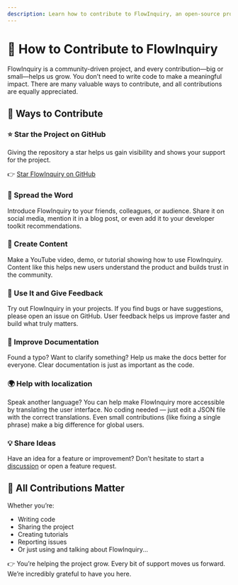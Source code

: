 ```yaml
---
description: Learn how to contribute to FlowInquiry, an open-source project. Follow the guidelines for setting up the environment, submitting pull requests, and collaborating with the community.
---
```


# 🤝 How to Contribute to FlowInquiry

FlowInquiry is a community-driven project, and every contribution—big or small—helps us grow. You don’t need to write code to make a meaningful impact. There are many valuable ways to contribute, and all contributions are equally appreciated.

## 🌟 Ways to Contribute

### ⭐ Star the Project on GitHub

Giving the repository a star helps us gain visibility and shows your support for the project.

👉 [Star FlowInquiry on GitHub](https://github.com/flowinquiry/flowinquiry)

### 📢 Spread the Word

Introduce FlowInquiry to your friends, colleagues, or audience. Share it on social media, mention it in a blog post, or even add it to your developer toolkit recommendations.

### 🎥 Create Content

Make a YouTube video, demo, or tutorial showing how to use FlowInquiry. Content like this helps new users understand the product and builds trust in the community.

### 🧪 Use It and Give Feedback

Try out FlowInquiry in your projects. If you find bugs or have suggestions, please open an issue on GitHub. User feedback helps us improve faster and build what truly matters.

### 📝 Improve Documentation

Found a typo? Want to clarify something? Help us make the docs better for everyone. Clear documentation is just as important as the code.

### 🌍 Help with localization

Speak another language? You can help make FlowInquiry more accessible by translating the user interface. No coding needed — just edit a JSON file with the correct translations. Even small contributions (like fixing a single phrase) make a big difference for global users.

### 💡 Share Ideas

Have an idea for a feature or improvement? Don’t hesitate to start a [discussion](https://github.com/orgs/flowinquiry/discussions) or open a feature request.

## 💬 All Contributions Matter

Whether you’re:

- Writing code
- Sharing the project
- Creating tutorials
- Reporting issues
- Or just using and talking about FlowInquiry...

👉 You’re helping the project grow.
Every bit of support moves us forward. We’re incredibly grateful to have you here.
